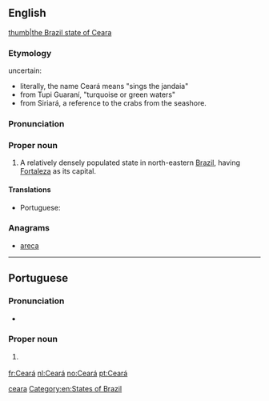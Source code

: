 {{also|ceară}}
==English==
{{wikipedia}}
[[file:Brazil State Ceara.svg|thumb|the Brazil state of Ceara]]
===Etymology===
uncertain:
*literally, the name Ceará means "sings the jandaia"
*from Tupi Guaraní, "turquoise or green waters"
*from Siriará, a reference to the crabs from the seashore.
===Pronunciation===
{{rfp||en}}
===Proper noun===
{{en-proper noun}}

# A relatively densely populated state in north-eastern [[Brazil]], having [[Fortaleza]] as its capital.

====Translations====
{{trans-top| state in north-eastern Brazil}}
* Portuguese: {{t|pt|Ceará|m}}
{{trans-mid}}
{{trans-bottom}}

===Anagrams===
* [[areca#English|areca]]


[[Category:English terms spelled with Á|ceara]]
[[Category:en:States of Brazil]]

----
==Portuguese==

===Pronunciation===
* {{a|Brazil}} {{IPA|/ˌse.a.ˈɾa/|lang=pt}}

===Proper noun===
{{pt-proper noun|m}}

# {{l|en|Ceará}} {{gloss|a state in north-eastern Brazil}}

{{catlangcode|pt|States of Brazil}}

[[fr:Ceará]]
[[nl:Ceará]]
[[no:Ceará]]
[[pt:Ceará]]